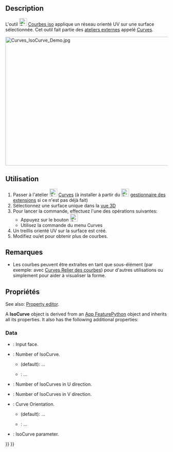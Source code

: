 <languages/>

{{Docnav/fr
|[[Curves_TrimFace/fr|Ajuster une face]]
|[[Curves_SketchOnSurface/fr|Esquisse sur surface]]
|[[Curves_Workbench/fr|Atelier Curves]]
|IconL=Curves_TrimFace.svg
|IconR=Curves_SketchOnSurface.svg
|IconC=Curves_workbench_icon.svg
}}

{{GuiCommand/fr
|Name=Curves IsoCurve
|Name/fr=Curves Courbes iso
|MenuLocation=Surfaces → IsoCurve
|Workbenches=[[Curves_Workbench/fr|Curves]]
|SeeAlso=[[Curves_JoinCurve/fr|Curves Relier des courbes]]
}}

==Description==

<div class="mw-translate-fuzzy">
L'outil [[Image:Curves_IsoCurve.svg|24px]] [[Curves_IsoCurve/fr|Courbes iso]] applique un réseau orienté UV sur une surface sélectionnée. Cet outil fait partie des [[External_workbenches/fr|ateliers externes]] appelé [[Curves_Workbench/fr|Curves]].
</div>

<div class="mw-translate-fuzzy">
[[File:Curves_IsoCurve_Demo.jpg|600x400px]]
{{Caption|Ci-dessus : une surface avant (à gauche) et après (à droite) une fois appliqué Courbes iso}}
</div>

<span id="Usage"></span>
==Utilisation==

<div class="mw-translate-fuzzy">
# Passer à l'atelier [[Image:Curves_workbench_icon.svg|24px]] [[Curves_Workbench/fr|Curves]] (à installer à partir du [[Image:Std_AddonMgr.svg|24px]] [[Std_AddonMgr/fr|gestionnaire des extensions]] si ce n'est pas déjà fait)
# Sélectionnez une surface unique dans la [[3D_view/fr|vue 3D]]
# Pour lancer la commande, effectuez l'une des opérations suivantes:
#* Appuyez sur le bouton [[Image:Curves_IsoCurve.svg|24px]]
#* Utilisez la commande {{MenuCommand|Surfaces → IsoCurve}} du menu Curves
# Un treillis orienté UV sur la surface est créé.
# Modifiez {{incode|NumberU}} ou/et {{incode|NumberV}} pour obtenir plus de courbes.
</div>

<span id="Notes"></span>
==Remarques==

* Les courbes peuvent être extraites en tant que sous-élément (par exemple: avec [[Curves_JoinCurve/fr|Curves Relier des courbes]]) pour d'autres utilisations ou simplement pour aider à visualiser la forme.

<span id="Properties"></span>
==Propriétés==

<div lang="en" dir="ltr" class="mw-content-ltr">
See also: [[Property_editor|Property editor]].
</div>

<div lang="en" dir="ltr" class="mw-content-ltr">
A '''IsoCurve''' object is derived from an [[App_FeaturePython|App FeaturePython]] object and inherits all its properties. It also has the following additional properties:
</div>

<div lang="en" dir="ltr" class="mw-content-ltr">
===Data===
</div>

<div lang="en" dir="ltr" class="mw-content-ltr">
{{TitleProperty|Iso Curve}}
</div>

<div lang="en" dir="ltr" class="mw-content-ltr">
* {{PropertyData|Face|LinkSub}}: Input face.
* {{PropertyData|Mode|Enumeration}}: Number of IsoCurve.
** {{Value|Multi}} (default): ...
** {{Value|Single}}: ...
* {{PropertyData|Number U|Integer}}: Number of IsoCurves in U direction.
* {{PropertyData|Number V|Integer}}: Number of IsoCurves in V direction.
* {{PropertyData|Orientation|Enumeration}}: Curve Orientation.
** {{Value|U}} (default): ...
** {{Value|V}}: ...
* {{PropertyData|Parameter|Float}}: IsoCurve parameter.
</div>


{{Docnav/fr
|[[Curves_TrimFace/fr|Ajuster une face]]
|[[Curves_SketchOnSurface/fr|Esquisse sur surface]]
|[[Curves_Workbench/fr|Atelier Curves]]
|IconL=Curves_TrimFace.svg
|IconR=Curves_SketchOnSurface.svg
|IconC=Curves_workbench_icon.svg
}}

{{Curves Tools navi{{#translation:}}}}
{{Userdocnavi{{#translation:}}}}